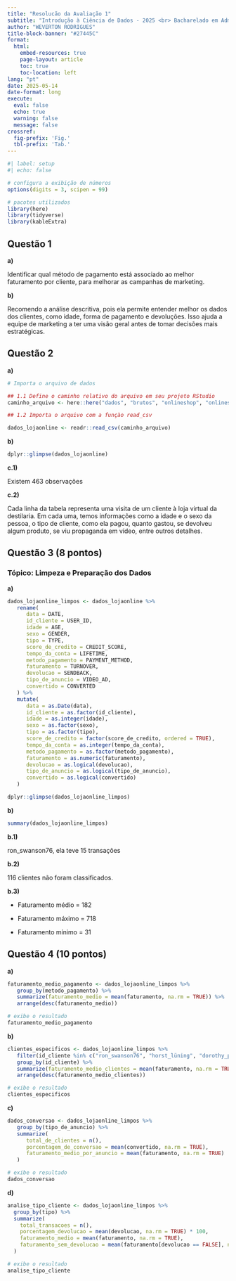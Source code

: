 ```yaml
---
title: "Resolucão da Avaliação 1"
subtitle: "Introdução à Ciência de Dados - 2025 <br> Bacharelado em Administração"
author: "WEVERTON RODRIGUES"
title-block-banner: "#27445C"
format:
  html:
    embed-resources: true
    page-layout: article
    toc: true
    toc-location: left
lang: "pt"
date: 2025-05-14
date-format: long
execute: 
  eval: false
  echo: true
  warning: false
  message: false
crossref:
  fig-prefix: 'Fig.'
  tbl-prefix: 'Tab.'
---
```


```r
#| label: setup
#| echo: false

# configura a exibição de números
options(digits = 3, scipen = 99)

# pacotes utilizados
library(here)
library(tidyverse)
library(kableExtra)
```

## Questão 1

**a)**

Identificar qual método de pagamento está associado ao melhor faturamento por cliente, para melhorar as campanhas de marketing.

**b)**

Recomendo a análise descritiva, pois ela permite entender melhor os dados dos clientes, como idade, forma de pagamento e devoluções. Isso ajuda a equipe de marketing a ter uma visão geral antes de tomar decisões mais estratégicas.

## Questão 2

**a)**

```r

# Importa o arquivo de dados

## 1.1 Define o caminho relativo do arquivo em seu projeto RStudio
caminho_arquivo <- here::here("dados", "brutos", "onlineshop", "onlineshop.csv")

## 1.2 Importa o arquivo com a funçào read_csv

dados_lojaonline <- readr::read_csv(caminho_arquivo)

```

**b)**

```r

dplyr::glimpse(dados_lojaonline)
```

**c.1)**

Existem 463 observações

**c.2)**

Cada linha da tabela representa uma visita de um cliente à loja virtual da destilaria. Em cada uma, temos informações como a idade e o sexo da pessoa, o tipo de cliente, como ela pagou, quanto gastou, se devolveu algum produto, se viu propaganda em vídeo, entre outros detalhes.

## Questão 3 (8 pontos)

### Tópico: Limpeza e Preparação dos Dados

**a)**

```r
dados_lojaonline_limpos <- dados_lojaonline %>% 
   rename(
      data = DATE,
      id_cliente = USER_ID,
      idade = AGE,
      sexo = GENDER,
      tipo = TYPE,
      score_de_credito = CREDIT_SCORE,
      tempo_da_conta = LIFETIME,
      metodo_pagamento = PAYMENT_METHOD,
      faturamento = TURNOVER,
      devolucao = SENDBACK,
      tipo_de_anuncio = VIDEO_AD,
      convertido = CONVERTED
   ) %>% 
   mutate(
      data = as.Date(data),
      id_cliente = as.factor(id_cliente),
      idade = as.integer(idade),
      sexo = as.factor(sexo),
      tipo = as.factor(tipo),
      score_de_credito = factor(score_de_credito, ordered = TRUE),
      tempo_da_conta = as.integer(tempo_da_conta),
      metodo_pagamento = as.factor(metodo_pagamento),
      faturamento = as.numeric(faturamento),
      devolucao = as.logical(devolucao),
      tipo_de_anuncio = as.logical(tipo_de_anuncio),
      convertido = as.logical(convertido)
   )

dplyr::glimpse(dados_lojaonline_limpos)

```

**b)**

```r

summary(dados_lojaonline_limpos)

```

**b.1)**

ron_swanson76, ela teve 15 transações

**b.2)**

116 clientes não foram classificados.

**b.3)**

-   Faturamento médio = 182

-   Faturamento máximo = 718

-   Faturamento mínimo = 31

## Questão 4 (10 pontos)

**a)**

```r

faturamento_medio_pagamento <- dados_lojaonline_limpos %>% 
   group_by(metodo_pagamento) %>% 
   summarize(faturamento_medio = mean(faturamento, na.rm = TRUE)) %>% 
   arrange(desc(faturamento_medio))

# exibe o resultado
faturamento_medio_pagamento

```

**b)**

```r

clientes_especificos <- dados_lojaonline_limpos %>% 
   filter(id_cliente %in% c("ron_swanson76", "horst_lüning", "dorothy_parker")) %>% 
   group_by(id_cliente) %>% 
   summarize(faturamento_medio_clientes = mean(faturamento, na.rm = TRUE)) %>% 
   arrange(desc(faturamento_medio_clientes))

# exibe o resultado
clientes_especificos

```

**c)**

```r

dados_conversao <- dados_lojaonline_limpos %>% 
   group_by(tipo_de_anuncio) %>% 
   summarize(
      total_de_clientes = n(),
      porcentagem_de_conversao = mean(convertido, na.rm = TRUE),
      faturamento_medio_por_anuncio = mean(faturamento, na.rm = TRUE)
   )

# exibe o resultado 
dados_conversao

```

**d)**

```r

analise_tipo_cliente <- dados_lojaonline_limpos %>%
  group_by(tipo) %>%
  summarize(
    total_transacoes = n(),
    porcentagem_devolucao = mean(devolucao, na.rm = TRUE) * 100,
    faturamento_medio = mean(faturamento, na.rm = TRUE),
    faturamento_sem_devolucao = mean(faturamento[devolucao == FALSE], na.rm = TRUE)
  )

# exibe o resultado 
analise_tipo_cliente


```
